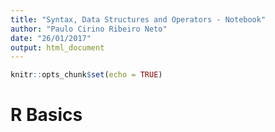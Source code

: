 ```yaml
---
title: "Syntax, Data Structures and Operators - Notebook"
author: "Paulo Cirino Ribeiro Neto"
date: "26/01/2017"
output: html_document
---
```


```r
knitr::opts_chunk$set(echo = TRUE)
```

# R Basics
